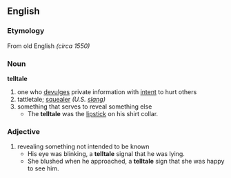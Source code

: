 == English ==
=== Etymology ===
From old English ''(circa 1550)''
=== Noun ===
'''telltale'''
# one who [[devulges]] private information with [[intent]] to hurt others
# tattletale; [[squealer]] ''(U.S. [[slang]])''
# something that serves to reveal something else
#* The '''telltale''' was the [[lipstick]] on his shirt collar.
=== Adjective ===
# revealing something not intended to be known
#* His eye was blinking, a '''telltale''' signal that he was lying.
#* She blushed when he approached, a '''telltale''' sign that she was happy to see him.